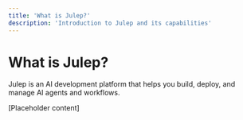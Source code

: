 ```yaml
---
title: 'What is Julep?'
description: 'Introduction to Julep and its capabilities'
---
```


# What is Julep?

Julep is an AI development platform that helps you build, deploy, and manage AI agents and workflows.

[Placeholder content] 